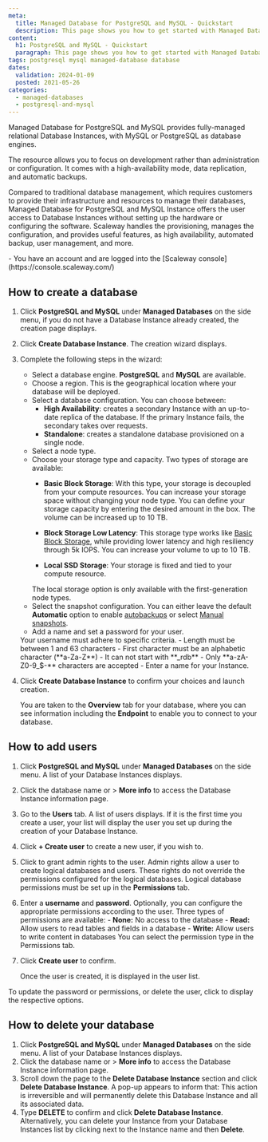 ```yaml
---
meta:
  title: Managed Database for PostgreSQL and MySQL - Quickstart
  description: This page shows you how to get started with Managed Database for PostgreSQL and MySQL.
content:
  h1: PostgreSQL and MySQL - Quickstart
  paragraph: This page shows you how to get started with Managed Database for PostgreSQL and MySQL.
tags: postgresql mysql managed-database database
dates:
  validation: 2024-01-09
  posted: 2021-05-26
categories:
  - managed-databases
  - postgresql-and-mysql
---
```


Managed Database for PostgreSQL and MySQL provides fully-managed relational Database Instances, with MySQL or PostgreSQL as database engines.

The resource allows you to focus on development rather than administration or configuration. It comes with a high-availability mode, data replication, and automatic backups.

Compared to traditional database management, which requires customers to provide their infrastructure and resources to manage their databases, Managed Database for PostgreSQL and MySQL Instance offers the user access to Database Instances without setting up the hardware or configuring the software. Scaleway handles the provisioning, manages the configuration, and provides useful features, as high availability, automated backup, user management, and more.

<Macro id="iam-requirements" />

<Message type="requirement">
  - You have an account and are logged into the [Scaleway console](https://console.scaleway.com/)
</Message>

## How to create a database

1. Click **PostgreSQL and MySQL** under **Managed Databases** on the side menu, if you do not have a Database Instance already created, the creation page displays.
2. Click **Create Database Instance**. The creation wizard displays.
3. Complete the following steps in the wizard:
    - Select a database engine. **PostgreSQL** and **MySQL** are available.
    - Choose a region. This is the geographical location where your database will be deployed.
    - Select a database configuration. You can choose between:
        - **High Availability**: creates a secondary Instance with an up-to-date replica of the database. If the primary Instance fails, the secondary takes over requests.
        - **Standalone**: creates a standalone database provisioned on a single node.
    - Select a node type.
    - Choose your storage type and capacity. Two types of storage are available:
        - **Basic Block Storage**: With this type, your storage is decoupled from your compute resources. You can increase your storage space without changing your node type. You can define your storage capacity by entering the desired amount in the box. The volume can be increased up to 10 TB.

        - **Block Storage Low Latency**: This storage type works like [Basic Block Storage](#basic-block-storage), while providing lower latency and high resiliency through 5k IOPS. You can increase your volume to up to 10 TB.

        - **Local SSD Storage**: Your storage is fixed and tied to your compute resource.
        <Message type="note">
          The local storage option is only available with the first-generation node types.
        </Message>
    - Select the snapshot configuration. You can either leave the default **Automatic** option to enable [autobackups](/managed-databases/postgresql-and-mysql/how-to/enable-autobackup) or select [Manual snapshots](/managed-databases/postgresql-and-mysql/how-to/manage-snapshots).
    - Add a name and set a password for your user.
    <Message type="important">
    Your username must adhere to specific criteria.
      - Length must be between 1 and 63 characters
      - First character must be an alphabetic character (**a-Za-Z**)
      - It can not start with **_rdb**
      - Only **a-zA-Z0-9_$-** characters are accepted
    </Message>
    - Enter a name for your Instance.
4. Click **Create Database Instance** to confirm your choices and launch creation.

    You are taken to the **Overview** tab for your database, where you can see information including the **Endpoint** to enable you to connect to your database.


## How to add users

1. Click **PostgreSQL and MySQL** under **Managed Databases** on the side menu. A list of your Database Instances displays.
2. Click the database name or <Icon name="more" /> > **More info** to access the Database Instance information page.
3. Go to the **Users** tab. A list of users displays. If it is the first time you create a user, your list will display the user you set up during the creation of your Database Instance.
4. Click **+ Create user** to create a new user, if you wish to.
5. Click <Icon name="toggle" /> to grant admin rights to the user.
    <Message type="note">
      Admin rights allow a user to create logical databases and users. These rights do not override the permissions configured for the logical databases. Logical database permissions must be set up in the **Permissions** tab.
    </Message>
6. Enter a **username** and **password**.
    <Message type="note">
      Optionally, you can configure the appropriate permissions according to the user.
      Three types of permissions are available:
        - **None:** No access to the database
        - **Read:** Allow users to read tables and fields in a database
        - **Write:** Allow users to write content in databases
      You can select the permission type in the Permissions tab.
    </Message>
7. Click **Create user** to confirm.

    Once the user is created, it is displayed in the user list.

To update the password or permissions, or delete the user, click <Icon name="more" /> to display the respective options.

## How to delete your database

1. Click **PostgreSQL and MySQL** under **Managed Databases** on the side menu. A list of your Database Instances displays.
2. Click the database name or <Icon name="more" /> > **More info** to access the Database Instance information page.
3. Scroll down the page to the **Delete Database Instance** section and click **Delete Database Instance**. A pop-up appears to inform that:
    <Message type="important">
      This action is irreversible and will permanently delete this Database Instance and all its associated data.
    </Message>
4. Type **DELETE** to confirm and click **Delete Database Instance**.
    <Message type="tip">
      Alternatively, you can delete your Instance from your Database Instances list by clicking <Icon name="more" /> next to the Instance name and then **Delete**.
    </Message>
